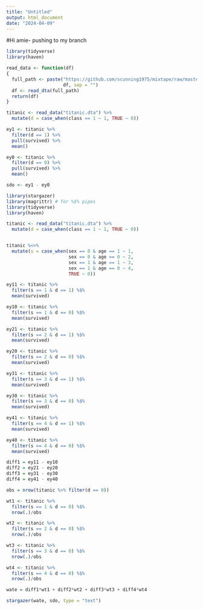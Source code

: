 ```yaml
---
title: "Untitled"
output: html_document
date: "2024-04-09"
---
```

#Hi amie- pushing to my branch
```r
library(tidyverse)
library(haven)

read_data <- function(df)
{
  full_path <- paste("https://github.com/scunning1975/mixtape/raw/master/", 
                     df, sep = "")
  df <- read_dta(full_path)
  return(df)
}

titanic <- read_data("titanic.dta") %>% 
  mutate(d = case_when(class == 1 ~ 1, TRUE ~ 0))

ey1 <- titanic %>% 
  filter(d == 1) %>%
  pull(survived) %>% 
  mean()

ey0 <- titanic %>% 
  filter(d == 0) %>%
  pull(survived) %>% 
  mean()

sdo <- ey1 - ey0
```

```r

library(stargazer)
library(magrittr) # for %$% pipes
library(tidyverse)
library(haven)

titanic <- read_data("titanic.dta") %>% 
  mutate(d = case_when(class == 1 ~ 1, TRUE ~ 0))


titanic %<>%
  mutate(s = case_when(sex == 0 & age == 1 ~ 1,
                       sex == 0 & age == 0 ~ 2,
                       sex == 1 & age == 1 ~ 3,
                       sex == 1 & age == 0 ~ 4,
                       TRUE ~ 0))

ey11 <- titanic %>% 
  filter(s == 1 & d == 1) %$%
  mean(survived)

ey10 <- titanic %>% 
  filter(s == 1 & d == 0) %$%
  mean(survived)

ey21 <- titanic %>% 
  filter(s == 2 & d == 1) %$%
  mean(survived)

ey20 <- titanic %>% 
  filter(s == 2 & d == 0) %$%
  mean(survived)

ey31 <- titanic %>% 
  filter(s == 3 & d == 1) %$%
  mean(survived)

ey30 <- titanic %>% 
  filter(s == 3 & d == 0) %$%
  mean(survived)

ey41 <- titanic %>% 
  filter(s == 4 & d == 1) %$%
  mean(survived)

ey40 <- titanic %>% 
  filter(s == 4 & d == 0) %$%
  mean(survived)

diff1 = ey11 - ey10
diff2 = ey21 - ey20
diff3 = ey31 - ey30
diff4 = ey41 - ey40

obs = nrow(titanic %>% filter(d == 0))

wt1 <- titanic %>% 
  filter(s == 1 & d == 0) %$%
  nrow(.)/obs

wt2 <- titanic %>% 
  filter(s == 2 & d == 0) %$%
  nrow(.)/obs

wt3 <- titanic %>% 
  filter(s == 3 & d == 0) %$%
  nrow(.)/obs

wt4 <- titanic %>% 
  filter(s == 4 & d == 0) %$%
  nrow(.)/obs

wate = diff1*wt1 + diff2*wt2 + diff3*wt3 + diff4*wt4

stargazer(wate, sdo, type = "text")

```

